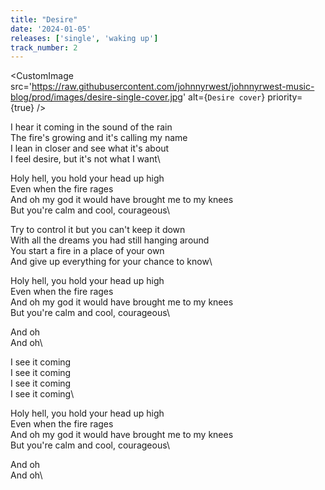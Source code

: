 ```yaml
---
title: "Desire"
date: '2024-01-05'
releases: ['single', 'waking up']
track_number: 2
---
```


<CustomImage
  src='https://raw.githubusercontent.com/johnnyrwest/johnnyrwest-music-blog/prod/images/desire-single-cover.jpg'
  alt={`Desire cover`}
  priority={true}
/>

I hear it coming in the sound of the rain\
The fire's growing and it's calling my name\
I lean in closer and see what it's about\
I feel desire, but it's not what I want\

Holy hell, you hold your head up high\
Even when the fire rages\
And oh my god it would have brought me to my knees\
But you're calm and cool, courageous\

Try to control it but you can't keep it down\
With all the dreams you had still hanging around\
You start a fire in a place of your own\
And give up everything for your chance to know\

Holy hell, you hold your head up high\
Even when the fire rages\
And oh my god it would have brought me to my knees\
But you're calm and cool, courageous\

And oh\
And oh\

I see it coming\
I see it coming\
I see it coming\
I see it coming\

Holy hell, you hold your head up high\
Even when the fire rages\
And oh my god it would have brought me to my knees\
But you're calm and cool, courageous\

And oh\
And oh\
